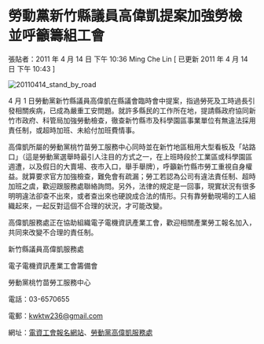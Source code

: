 # 勞動黨新竹縣議員高偉凱提案加強勞檢　並呼籲籌組工會

張貼者：2011 年 4 月 14 日 下午 10:36 Ming Che Lin [ 已更新 2011 年 4 月 14 日 下午 10:43 ]

![20110414_stand_by_road](/images/20110414_stand_by_road.jpg)

4 月 1 日勞動黨新竹縣議員高偉凱在縣議會臨時會中提案，指過勞死及工時過長引發相關疾病，已成為嚴重工安問題。就許多縣民的工作所在地，提請縣政府協同新竹市政府、科管局加強勞動檢查，徹查新竹縣市及科學園區事業單位有無違法採用責任制，或超時加班、未給付加班費情事。

高偉凱所屬的勞動黨桃竹苗勞工服務中心同時並在新竹地區租用大型看板及「站路口」（這是勞動黨選舉時最引人注目的方式之一，在上班時段於工業區或科學園區週遭，以及假日的大賣場、夜市入口，舉手舉牌），呼籲新竹縣市勞工重視自身權益。就算要求官方加強檢查，難免會有疏漏；勞工若認為公司有違法責任制、超時加班之虞，歡迎跟服務處聯絡詢問。另外，法律的規定是一回事，現實狀況有很多明明違法卻查不出來，或者查出來也硬說成合法的情形。只有靠勞動現場的工人組織起來，一起反對這個不合理的狀況，才可能改變。

高偉凱服務處正在協助組織電子電機資訊產業工會，歡迎相關產業勞工報名加入，共同來改變不合理的責任制。

新竹縣議員高偉凱服務處

電子電機資訊產業工會籌備會

勞動黨桃竹苗勞工服務中心

電話：03-6570655

電郵：kwktw236@gmail.com

網址：[電資工會報名網站](/document/what-union-can-do-for-you)、[勞動黨高偉凱服務處](http://www.workersthebig.net/)
